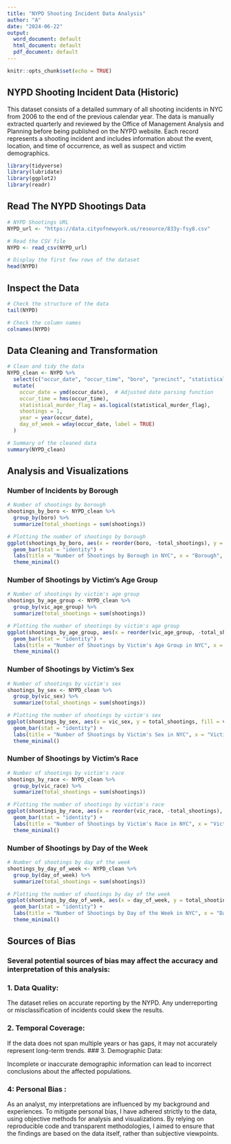 ---
title: "NYPD Shooting Incident Data Analysis"
author: "A"
date: "2024-06-22"
output:
  word_document: default
  html_document: default
  pdf_document: default
---

```{r setup, include=FALSE}
knitr::opts_chunk$set(echo = TRUE)
```

## NYPD Shooting Incident Data (Historic)

This dataset consists of a detailed summary of all shooting incidents in NYC from 2006 to the end of the previous calendar year. The data is manually extracted quarterly and reviewed by the Office of Management Analysis and Planning before being published on the NYPD website. Each record represents a shooting incident and includes information about the event, location, and time of occurrence, as well as suspect and victim demographics.

```{R}
library(tidyverse)
library(lubridate)
library(ggplot2)
library(readr)
```

## Read The NYPD Shootings Data

```{R}

# NYPD Shootings URL
NYPD_url <- "https://data.cityofnewyork.us/resource/833y-fsy8.csv"

# Read the CSV file
NYPD <- read_csv(NYPD_url)

# Display the first few rows of the dataset
head(NYPD)

```

## Inspect the Data

```{r}
# Check the structure of the data
tail(NYPD)

# Check the column names
colnames(NYPD)
```

## Data Cleaning and Transformation

```{r}

# Clean and tidy the data
NYPD_clean <- NYPD %>%
  select(c("occur_date", "occur_time", "boro", "precinct", "statistical_murder_flag", "vic_age_group", "vic_sex", "vic_race")) %>%
  mutate(
    occur_date = ymd(occur_date),  # Adjusted date parsing function
    occur_time = hms(occur_time),
    statistical_murder_flag = as.logical(statistical_murder_flag),
    shootings = 1,
    year = year(occur_date),
    day_of_week = wday(occur_date, label = TRUE)
  )

# Summary of the cleaned data
summary(NYPD_clean)


```

## Analysis and Visualizations

### Number of Incidents by Borough

```{r}
# Number of shootings by borough
shootings_by_boro <- NYPD_clean %>%
  group_by(boro) %>%
  summarize(total_shootings = sum(shootings))

# Plotting the number of shootings by borough
ggplot(shootings_by_boro, aes(x = reorder(boro, -total_shootings), y = total_shootings, fill = boro)) +
  geom_bar(stat = "identity") +
  labs(title = "Number of Shootings by Borough in NYC", x = "Borough", y = "Total Shootings") +
  theme_minimal()


```

### Number of Shootings by Victim's Age Group

```{r}
# Number of shootings by victim's age group
shootings_by_age_group <- NYPD_clean %>%
  group_by(vic_age_group) %>%
  summarize(total_shootings = sum(shootings))

# Plotting the number of shootings by victim's age group
ggplot(shootings_by_age_group, aes(x = reorder(vic_age_group, -total_shootings), y = total_shootings, fill = vic_age_group)) +
  geom_bar(stat = "identity") +
  labs(title = "Number of Shootings by Victim's Age Group in NYC", x = "Victim's Age Group", y = "Total Shootings") +
  theme_minimal()


```

### Number of Shootings by Victim's Sex

```{r}
# Number of shootings by victim's sex
shootings_by_sex <- NYPD_clean %>%
  group_by(vic_sex) %>%
  summarize(total_shootings = sum(shootings))

# Plotting the number of shootings by victim's sex
ggplot(shootings_by_sex, aes(x = vic_sex, y = total_shootings, fill = vic_sex)) +
  geom_bar(stat = "identity") +
  labs(title = "Number of Shootings by Victim's Sex in NYC", x = "Victim's Sex", y = "Total Shootings") +
  theme_minimal()

```

### Number of Shootings by Victim's Race

```{r}
# Number of shootings by victim's race
shootings_by_race <- NYPD_clean %>%
  group_by(vic_race) %>%
  summarize(total_shootings = sum(shootings))

# Plotting the number of shootings by victim's race
ggplot(shootings_by_race, aes(x = reorder(vic_race, -total_shootings), y = total_shootings, fill = vic_race)) +
  geom_bar(stat = "identity") +
  labs(title = "Number of Shootings by Victim's Race in NYC", x = "Victim's Race", y = "Total Shootings") +
  theme_minimal()


```

### Number of Shootings by Day of the Week

```{r}
# Number of shootings by day of the week
shootings_by_day_of_week <- NYPD_clean %>%
  group_by(day_of_week) %>%
  summarize(total_shootings = sum(shootings))

# Plotting the number of shootings by day of the week
ggplot(shootings_by_day_of_week, aes(x = day_of_week, y = total_shootings, fill = day_of_week)) +
  geom_bar(stat = "identity") +
  labs(title = "Number of Shootings by Day of the Week in NYC", x = "Day of the Week", y = "Total Shootings") +
  theme_minimal()

```

## Sources of Bias

### Several potential sources of bias may affect the accuracy and interpretation of this analysis:

### 1. Data Quality:

The dataset relies on accurate reporting by the NYPD. Any underreporting or misclassification of incidents could skew the results.

### 2. Temporal Coverage:

If the data does not span multiple years or has gaps, it may not accurately represent long-term trends. 
### 3. Demographic Data: 

Incomplete or inaccurate demographic information can lead to incorrect conclusions about the affected populations.

### 4: Personal Bias :

As an analyst, my interpretations are influenced by my background and experiences. To mitigate personal bias, I have adhered strictly to the data, using objective methods for analysis and visualizations. By relying on reproducible code and transparent methodologies, I aimed to ensure that the findings are based on the data itself, rather than subjective viewpoints.
